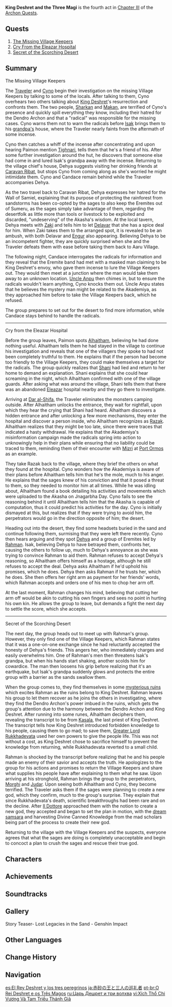 {{Act Infobox
|image          = Story Card Chapter III Act IV.png
|type           = Archon
|chapter        = Chapter III
|actNum         = IV
|region         = Sumeru
|prev           = Dreams, Emptiness, Deception
|next           = Akasha Pulses, the Kalpa Flame Rises
|ARReq          = 35
|rep            = Sumeru
|repAmt         = 100
|repOrder       = 497
}}
'''King Deshret and the Three Magi''' is the fourth act in [[Chapter III]] of the [[Archon Quests]].

==Quests==
# [[The Missing Village Keepers]]
# [[Cry From the Eleazar Hospital]]
# [[Secret of the Scorching Desert]]

==Summary==
;The Missing Village Keepers
The [[Traveler]] and [[Cyno]] begin their investigation on the missing Village Keepers by talking to some of the locals. After talking to them, Cyno overhears two others talking about [[King Deshret]]'s resurrection and confronts them. The two people, [[Sharkan]] and [[Makan]], are terrified of Cyno's presence and quickly spill everything they know, including their hatred for the Dendro Archon and that a "radical" was responsible for the missing cases. Cyno warns them not to warn the radicals before [[Isak]] brings them to his [[Khalil|grandpa's]] house, where the Traveler nearly faints from the aftermath of some incense.

Cyno then catches a whiff of the incense after concentrating and upon hearing Paimon mention [[Tighnari]], tells them that he's a friend of his. After some further investigation around the hut, he discovers that someone else had come in and lured Isak's grandpa away with the incense. Returning to the village chief's house, Dehya suggests visiting her drinking friends at [[Caravan Ribat]], but stops Cyno from coming along as she's worried he might intimidate them. Cyno and Candace remain behind while the Traveler accompanies Dehya.

As the two travel back to Caravan Ribat, Dehya expresses her hatred for the Wall of Samiel, explaining that its purpose of protecting the rainforest from sandstorms has been co-opted by the sages to also keep the Eremites out of Sumeru, as the sages simply take advantage of them, regarding the desertfolk as little more than tools or livestock to be exploited and discarded, "undeserving" of the Akasha's wisdom. At the local tavern, Dehya meets with [[Zaki]] and tells him to let [[Delavar]] that she has a spice deal for him. When Zaki takes them to the arranged spot, it is revealed to be an ambush, with both Delavar and [[Engur]] also appearing. Believing Dehya to be an incompetent fighter, they are quickly surprised when she and the Traveler defeats them with ease before taking them back to Aaru Village.

The following night, Candace interrogates the radicals for information and they reveal that the Eremite band had met with a masked man claiming to be King Deshret's envoy, who gave them incense to lure the Village Keepers out. They would then meet at a junction where the man would take them away to an unknown location. [[Uncle Anpu]] then chimes in, but to ensure the radicals wouldn't learn anything, Cyno knocks them out. Uncle Anpu states that he believes the mystery man might be related to the Akademiya, as they approached him before to take the Village Keepers back, which he refused.

The group prepares to set out for the desert to find more information, while Candace stays behind to handle the radicals.
----
;Cry from the Eleazar Hospital
Before the group leaves, Paimon spots [[Alhaitham]], believing he had done nothing useful. Alhaitham tells them he had stayed in the village to continue his investigation and reveals that one of the villagers they spoke to had not been completely truthful to them. He explains that if the person had become too friendly to the Village Keepers, they could make themselves a target for the radicals. The group quickly realizes that [[Shani]] had lied and return to her home to demand an explanation. Shani explains that she could hear screaming in the night, which Alhaitham confirmed with one of the village guards. After asking what was around the village, Shani tells them that there was an abandoned [[Eleazar]] hospital nearby and they go there to investigate.

Arriving at [[Dar al-Shifa]], the Traveler eliminates the monsters camping outside. After Alhaitham unlocks the entrance, they wait for nightfall, upon which they hear the crying that Shani had heard. Alhaitham discovers a hidden entrance and after unlocking a few more mechanisms, they enter the hospital and discover a person inside, who Alhaitham recognizes as [[Razak]]. Alhaitham realizes that they might be too late, since there were traces that indicated a hasty withdrawal. He explains that the Akademiya's misinformation campaign made the radicals spring into action to unknowingly help in their plans while ensuring that no liability could be traced to them, reminding them of their encounter with [[Mizri]] at [[Port Ormos]] as an example.

They take Razak back to the village, where they brief the others on what they found at the hospital. Cyno wonders how the Akademiya is aware of their plans before Alhaitham tells him that he's the mole, much to his anger. He explains that the sages knew of his conviction and that it posed a threat to them, so they needed to monitor him at all times. While he was idling about, Alhaitham found a book detailing his activities and movements which were uploaded to the Akasha on Jnagarbha Day. Cyno fails to see the reasoning behind it until Alhaitham tells him that the Akasha is capable of computation, thus it could predict his activities for the day. Cyno is initially dismayed at this, but realizes that if they were trying to avoid him, the perpetrators would go in the direction opposite of him; the desert.

Heading out into the desert, they find some headsets buried in the sand and continue following them, surmising that they were left there recently. Cyno then hears arguing and they spot [[Dehya]] and a group of Eremites led by [[Rahman]]. Isak, believing Dehya to have betrayed them, confronts her, causing the others to follow up, much to Dehya's annoyance as she was trying to convince Rahman to aid them. Rahman refuses to accept Dehya's reasoning, so Alhaitham offers himself as a hostage, although he still refuses to accept the deal. Dehya asks Alhaitham if he'd uphold his promises, which he does. Dehya then asks Rahman if he trusts her, which he does. She then offers her right arm as payment for her friends' words, which Rahman accepts and orders one of his men to chop her arm off.

At the last moment, Rahman changes his mind, believing that cutting her arm off would be akin to cutting his own fingers and sees no point in hurting his own kin. He allows the group to leave, but demands a fight the next day to settle the score, which she accepts.
----
;Secret of the Scorching Desert
The next day, the group heads out to meet up with Rahman's group. However, they only find one of the Village Keepers, which Rahman states that it was a one-on-one exchange since he had reluctantly accepted the honesty of Dehya's friends. This angers her, who immediately charges and easily overwhelms him. One of Rahman's men then threatens Isak's grandpa, but when his hands start shaking, another scolds him for cowardice. The man then loosens his grip before realizing that it's an earthquake, but Isak's grandpa suddenly glows and protects the entire group with a barrier as the sands swallow them.

When the group comes to, they find themselves in some [[Mysterious Ruins|mysterious ruins]] which excites Rahman as the ruins belong to King Deshret. Rahman leaves his group to let them recover as he joins the others in investigating, where they find the Dendro Archon's power imbued in the ruins, which gets the group's attention due to the harmony between the Dendro Archon and King Deshret. After running into some runes, Alhaitham deciphers them, revealing the transcript to be from [[Kasala]], the last priest of King Deshret. The transcript tells how King Deshret introduced forbidden knowledge to his people, causing them to go mad; to save them, [[Greater Lord Rukkhadevata]] used her own powers to give the people life. This was not without a cost, as King Deshret chose to sacrifice himself to prevent the knowledge from returning, while Rukkhadevata reverted to a small child.

Rahman is shocked by the transcript before realizing that he and his people made an enemy of their savior and accepts the truth. He apologizes to the group for his actions and promises to return the Village Keepers and share what supplies his people have after explaining to them what he saw. Upon arriving at his stronghold, Rahman brings the group to the perpetrators, [[Morghi]] and [[Judar]]. Upon seeing both Alhaitham and Cyno, they become terrified. The Traveler asks them if the sages were planning to create a new god, which they confirm, much to the group's surprise. They explain that since Rukkhadevata's death, scientific breakthroughs had been rare and on the decline. After [[Il Dottore]] approached them with the notion to create a new god, they accepted and began to set the plan in motion, with the [[The Morn a Thousand Roses Brings|dream samsara]] and harvesting Divine Canned Knowledge from the mad scholars being part of the process to create their new god.

Returning to the village with the Village Keepers and the suspects, everyone agrees that what the sages are doing is completely unacceptable and begin to concoct a plan to crush the sages and rescue their true god.

==Characters==
{{Character Appearances|King Deshret and the Three Magi|type=Act}}

==Achievements==
{{Achievement Topic Table|quest=King Deshret and the Three Magi}}

==Soundtracks==
{{Soundtracks by Category Table|type=quest}}

==Gallery==
<gallery>
Story Teaser- Lost Legacies in the Sand - Genshin Impact
</gallery>
<!--
==Trivia==
-->
==Other Languages==
{{Other Languages
|en      = King Deshret and the Three Magi
|zhs     = 赤土之王与三朝圣者
|zhs_rm  = Chìtǔ zhī Wáng yǔ Sān Cháoshèng-zhě
|zht     = 赤土之王與三朝聖者
|zht_rm  = Chìtǔ zhī Wáng yǔ Sān Cháoshèng-zhě
|zh_tl   = King of the Red Earth and the Three Pilgrims
|ja      = 赤砂の王と三人の巡礼者
|ja_rm   = Akazuna no Ou to Sannin no Junreisha{{Assumed}}
|ja_tl   = King of the Red Sands and the Three Pilgrims
|ko      = 적토의 왕과 세 순례자
|ko_rm   = Jeokto-ui Wanggwa Se Sullyeja
|ko_tl   = King of the Red Earth and the Three Pilgrims
|es      = El Rey Deshret y los tres peregrinos
|es_tl   = King Deshret and the Three Pilgrims
|fr      = Le roi Deshret et les trois mages
|fr_tl   = The King Deshret and the Three Mages
|ru      = Царь Дешрет и три волхва
|ru_tl   = {{Lex|King Deshret|ru}} and the Three {{w|Volkhv}}s
|th      = ราชันมงกุฎแดงและโหราจารย์ทั้งสาม
|th_rm   = Rachan Mongkut Daeng Lea Horacharn Tang Sam
|th_tl   = The Red Crown King and the Three Magi
|vi      = {{tt|Xích Thổ Chi Vương|赤土之王}} Và {{tt|Tam Triều Thánh Giả|三朝聖者}}
|vi_tl   = King of the Red Earth and the Three Pilgrims{{Sino|vi|part=1}}
|de      = König Deshret und die drei Heiligen
|de_tl   = King Deshret and the Three Saints
|id      = Raja Tanah Merah dan Tiga Peziarah
|id_tl   = Red Dirt King and Three Pilgrims
|pt      = O Rei Deshret e os Três Magos
|pt_tl   = King Deshret and the Three Mages
|tr      = Kral Deshret ve Üç Büyücü
|tr_tl   = King Deshret and the Three Magi
|it      = Re Deshret e i tre magi
|it_tl   = 
}}

==Change History==
{{Change History|3.1}}

==Navigation==
{{Archon Quest Navbox|Chapter III}}

[[es:El Rey Deshret y los tres peregrinos]]
[[ja:赤砂の王と三人の巡礼者]]
[[pt-br:O Rei Deshret e os Três Magos]]
[[ru:Царь Дешрет и три волхва]]
[[vi:Xích Thổ Chi Vương Và Tam Triều Thánh Giả]]
